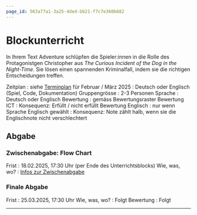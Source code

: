 ```yaml
---
page_id: 563a77a1-3a25-4ded-bb21-f7c7e360b682
---
```


# Blockunterricht
In Ihrem Text Adventure schlüpfen die Spieler:innen in die Rolle des Protagonistgen Christopher aus _The Curious Incident of the Dog in the Night-Time_. Sie lösen einen spannenden Kriminalfall, indem sie die richtigen Entscheidungen treffen.

Zeitplan
: siehe [Terminplan](../) für Februar / März 2025
: Deutsch oder Englisch (Spiel, Code, Dokumentation)
Gruppengrösse
: 2-3 Personen
Sprache
: Deutsch oder Englisch
Bewertung
: gemäss Bewertungsraster
Bewertung ICT
: Konsequenz: Erfüllt / nicht erfüllt
Bewertung Englisch
: nur wenn Sprache Englisch gewählt
: Konsequenz: Note zählt halb, wenn sie die Englischnote nicht verschlechtert

## Abgabe
### Zwischenabgabe: Flow Chart
Frist
: 18.02.2025, 17:30 Uhr (per Ende des Unterrichtsblocks)
Wie, was, wo?
: [Infos zur Zwischenabgabe](Admin/Zwischenabgabe-Flow-Chart)

### Finale Abgabe
Frist
: 25.03.2025, 17:30 Uhr
Wie, was, wo?
: Folgt
Bewertung
: Folgt

---
